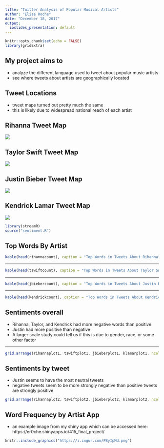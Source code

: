 ```yaml
---
title: "Twitter Analysis of Popular Musical Artists"
author: "Elise Roche"
date: "December 18, 2017"
output:
  ioslides_presentation: default
---
```


```r
knitr::opts_chunk$set(echo = FALSE)
library(gridExtra)
```

## My project aims to

- analyze the different language used to tweet about popular music artists
- see where tweets about artists are geographically located

## Tweet Locations
- tweet maps turned out pretty much the same
- this is likely due to widespread national reach of each artist

## Rihanna Tweet Map

![](https://i.imgur.com/QMYmcgf.png)

## Taylor Swift Tweet Map

![](https://i.imgur.com/DvVsR3a.png)

## Justin Bieber Tweet Map

![](https://i.imgur.com/Z9M4pqg.png)

## Kendrick Lamar Tweet Map

![](https://i.imgur.com/3cDPSCL.png)

```r
library(streamR)
source("sentiment.R")
```

## Top Words By Artist
```r
kable(head(rihannacount), caption = "Top Words in Tweets About Rihanna")
```

---

```r
kable(head(tswiftcount), caption = "Top Words in Tweets About Taylor Swift")
```

---

```r
kable(head(jbiebercount), caption = "Top Words in Tweets About Justin Bieber")
```

---

```r
kable(head(kendrickcount), caption = "Top Words in Tweets About Kendrick Lamar")
```

## Sentiments overall
- Rihanna, Taylor, and Kendrick had more negative words than positive
- Justin had more positive than negative
- A larger scale study could tell us if this is due to gender, race, or some other factor

---

```r
grid.arrange(rihannaplot1, tswiftplot1, jbieberplot1, klamarplot1, ncol=2)
```

## Sentiments by tweet
- Justin seems to have the most neutral tweets
- negative tweets seem to be more strongly negative than positive tweets are strongly positive

```r
grid.arrange(rihannaplot2, tswiftplot2, jbieberplot2, klamarplot2, ncol=2)
```

## Word Frequency by Artist App
- an example image from my shiny app which can be accessed here: https://er0che.shinyapps.io/415_final_project/

```r
knitr::include_graphics("https://i.imgur.com/PByIpMd.png")
```

